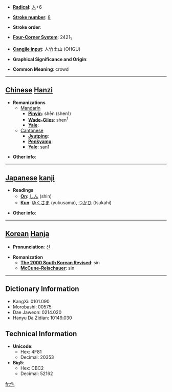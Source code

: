 * '''[[Wiktionary:Chinese radical index| Radical]]''': [[Wiktionary:Chinese radical index 人|人]]+6

* '''[[Wiktionary:Chinese total strokes index|Stroke number]]''': [[Wiktionary:Chinese total strokes index 8|8]]

* '''Stroke order''': 

* '''[[Wiktionary:Chinese four corner index|Four-Corner System]]''': 2421<sub>1</sub>

* '''[[Wiktionary:Chinese Cangjie index|Cangjie input]]''': 人竹土山 (OHGU)

* '''Graphical Significance and Origin''': 

* '''Common Meaning''': crowd

----

== [[Chinese]] [[Hanzi]] ==

* '''Romanizations'''
** [[Mandarin]]
*** '''[[Pinyin]]''': shēn (shen1)
*** '''[[Wade-Giles]]''': shen<sup>1</sup>
*** '''[[Yale]]''': 
**[[Cantonese]]
***'''[[Jyutping]]''':
***'''[[Penkyamp]]''': 
***'''[[Yale]]''': san1

* '''Other info''': 

----

== [[Japanese]] [[kanji]] ==

* '''Readings'''
** '''[[On]]''': [[しん]] (shin)
** '''[[Kun]]''': [[ゆくさま]] (yukusama), [[つかひ]] (tsukahi)

* '''Other info''':  

----

== [[Korean]] [[Hanja]] ==

* '''Pronunciation''': 신

* '''Romanization'''
** '''[[The 2000 South Korean Revised Romanization|The 2000 South Korean Revised]]''': sin
** '''[[McCune-Reischauer]]''': sin

----

== Dictionary Information ==

* KangXi: 0101.090
* Morobashi: 00575
* Dae Jaweon: 0214.020
* Hanyu Da Zidian: 10149.030

== Technical Information ==

* '''Unicode''':
** Hex: 4F81
** Decimal: 20353
* '''Big5''':
** Hex: CBC2
** Decimal: 52162

[[fr:侁]]